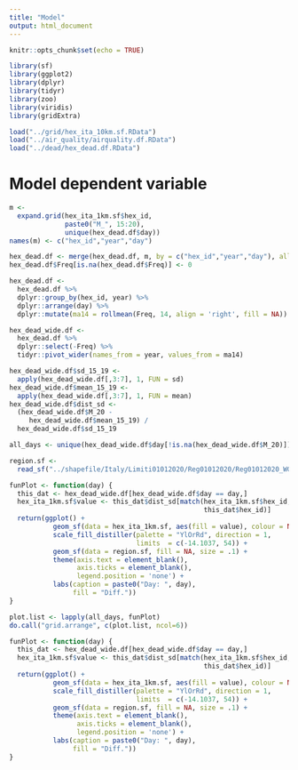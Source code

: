 ```yaml
---
title: "Model"
output: html_document
---
```


```r
knitr::opts_chunk$set(echo = TRUE)

library(sf)
library(ggplot2)
library(dplyr)
library(tidyr)
library(zoo)
library(viridis)
library(gridExtra)
```

```r
load("../grid/hex_ita_10km.sf.RData")
load("../air_quality/airquality.df.RData")
load("../dead/hex_dead.df.RData")
```


# Model dependent variable

```r
m <- 
  expand.grid(hex_ita_1km.sf$hex_id, 
              paste0("M_", 15:20), 
              unique(hex_dead.df$day))
names(m) <- c("hex_id","year","day")

hex_dead.df <- merge(hex_dead.df, m, by = c("hex_id","year","day"), all.y = T)
hex_dead.df$Freq[is.na(hex_dead.df$Freq)] <- 0

hex_dead.df <-
  hex_dead.df %>%
  dplyr::group_by(hex_id, year) %>%
  dplyr::arrange(day) %>%
  dplyr::mutate(ma14 = rollmean(Freq, 14, align = 'right', fill = NA))

hex_dead_wide.df <- 
  hex_dead.df %>%
  dplyr::select(-Freq) %>%
  tidyr::pivot_wider(names_from = year, values_from = ma14)

hex_dead_wide.df$sd_15_19 <- 
  apply(hex_dead_wide.df[,3:7], 1, FUN = sd)
hex_dead_wide.df$mean_15_19 <- 
  apply(hex_dead_wide.df[,3:7], 1, FUN = mean)
hex_dead_wide.df$dist_sd <- 
  (hex_dead_wide.df$M_20 - 
     hex_dead_wide.df$mean_15_19) /
  hex_dead_wide.df$sd_15_19 
```


```r
all_days <- unique(hex_dead_wide.df$day[!is.na(hex_dead_wide.df$M_20)])

region.sf <- 
  read_sf("../shapefile/Italy/Limiti01012020/Reg01012020/Reg01012020_WGS84.shp")

funPlot <- function(day) {
  this_dat <- hex_dead_wide.df[hex_dead_wide.df$day == day,] 
  hex_ita_1km.sf$value <- this_dat$dist_sd[match(hex_ita_1km.sf$hex_id,
                                                 this_dat$hex_id)]
  return(ggplot() +
           geom_sf(data = hex_ita_1km.sf, aes(fill = value), colour = NA) +
           scale_fill_distiller(palette = "YlOrRd", direction = 1,
                                limits  = c(-14.1037, 54)) +
           geom_sf(data = region.sf, fill = NA, size = .1) +
           theme(axis.text = element_blank(),
                 axis.ticks = element_blank(),
                 legend.position = 'none') +
           labs(caption = paste0("Day: ", day),
                fill = "Diff."))
}

plot.list <- lapply(all_days, funPlot)
do.call("grid.arrange", c(plot.list, ncol=6))
```


```r
funPlot <- function(day) {
  this_dat <- hex_dead_wide.df[hex_dead_wide.df$day == day,] 
  hex_ita_1km.sf$value <- this_dat$dist_sd[match(hex_ita_1km.sf$hex_id,
                                                 this_dat$hex_id)]
  return(ggplot() +
           geom_sf(data = hex_ita_1km.sf, aes(fill = value), colour = NA) +
           scale_fill_distiller(palette = "YlOrRd", direction = 1,
                                limits  = c(-14.1037, 54)) +
           geom_sf(data = region.sf, fill = NA, size = .1) +
           theme(axis.text = element_blank(),
                 axis.ticks = element_blank(),
                 legend.position = 'none') +
           labs(caption = paste0("Day: ", day),
                fill = "Diff."))
}
```

